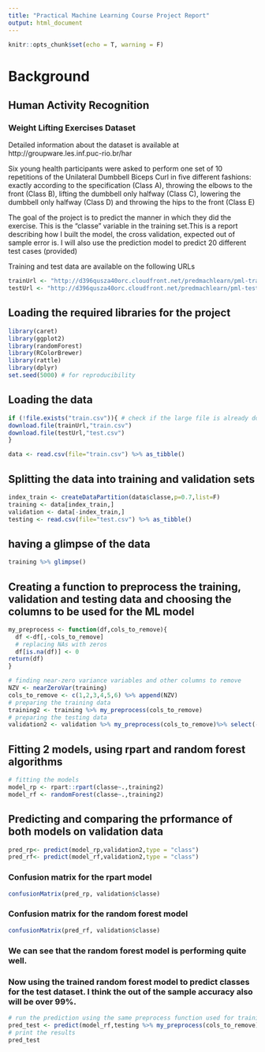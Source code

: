 ```yaml
---
title: "Practical Machine Learning Course Project Report"
output: html_document
---
```


```r
knitr::opts_chunk$set(echo = T, warning = F)
```
# Background

## Human Activity Recognition
### Weight Lifting Exercises Dataset

Detailed information about the dataset is available at http://groupware.les.inf.puc-rio.br/har

Six young health participants were asked to perform one set of 10 repetitions of the Unilateral Dumbbell Biceps Curl in five different fashions: exactly according to the specification (Class A), throwing the elbows to the front (Class B), lifting the dumbbell only halfway (Class C), lowering the dumbbell only halfway (Class D) and throwing the hips to the front (Class E)

The goal of the project is to predict the manner in which they did the exercise. This is the "classe" variable in the training set.This is a report describing how I built the model, the cross validation, expected out of sample error is. 
I will also use the prediction model to predict 20 different test cases (provided)

Training and test data are available on the following URLs
```r
trainUrl <- "http://d396qusza40orc.cloudfront.net/predmachlearn/pml-training.csv"
testUrl <- "http://d396qusza40orc.cloudfront.net/predmachlearn/pml-testing.csv"

```
## Loading the required libraries for the project
```r
library(caret)
library(ggplot2)
library(randomForest)
library(RColorBrewer)
library(rattle)
library(dplyr)
set.seed(5000) # for reproducibility
```
## Loading the data
```r

if (!file.exists("train.csv")){ # check if the large file is already downloaded
download.file(trainUrl,"train.csv")
download.file(testUrl,"test.csv")
}

data <- read.csv(file="train.csv") %>% as_tibble()
```
## Splitting the data into training and validation sets
```r
index_train <- createDataPartition(data$classe,p=0.7,list=F)
training <- data[index_train,]
validation <- data[-index_train,]
testing <- read.csv(file="test.csv") %>% as_tibble()
```
## having a glimpse of the data
```r
training %>% glimpse()
```
## Creating a function to preprocess the training, validation and testing data and choosing the columns to be used for the ML model
```r
my_preprocess <- function(df,cols_to_remove){
  df <-df[,-cols_to_remove]
  # replacing NAs with zeros
  df[is.na(df)] <- 0
return(df)
}

# finding near-zero variance variables and other columns to remove
NZV <- nearZeroVar(training)
cols_to_remove <- c(1,2,3,4,5,6) %>% append(NZV)
# preparing the training data
training2 <- training %>% my_preprocess(cols_to_remove)
# preparing the testing data
validation2 <- validation %>% my_preprocess(cols_to_remove)%>% select(-c("classe"))

```
## Fitting 2 models, using rpart and random forest algorithms
```r
# fitting the models
model_rp <- rpart::rpart(classe~.,training2)
model_rf <- randomForest(classe~.,training2)

```
## Predicting and comparing the prformance of both models on validation data
```r
pred_rp<- predict(model_rp,validation2,type = "class")
pred_rf<- predict(model_rf,validation2,type = "class")

```
### Confusion matrix for the rpart model
```r
confusionMatrix(pred_rp, validation$classe)
```
### Confusion matrix for the random forest model
```r
confusionMatrix(pred_rf, validation$classe)
```
### We can see that the random forest model is performing quite well. 

### Now using the trained random forest model to predict classes for the test dataset. I think the out of the sample accuracy also will be over 99%.
```r
# run the prediction using the same preprocess function used for training and validation data
pred_test <- predict(model_rf,testing %>% my_preprocess(cols_to_remove))
# print the results
pred_test

```

